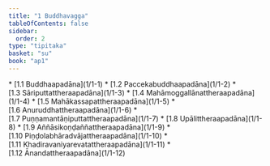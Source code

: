 ```yaml
---
title: "1 Buddhavagga"
tableOfContents: false
sidebar:
  order: 2
type: "tipitaka"
basket: "su"
book: "ap1"
---
```



<DynamicBreadcrumb />



<TableOfContents book="ap1" section="1">
* [1.1 Buddhaapadāna](1/1-1)
* [1.2 Paccekabuddhaapadāna](1/1-2)
* [1.3 Sāriputtattheraapadāna](1/1-3)
* [1.4 Mahāmoggallānattheraapadāna](1/1-4)
* [1.5 Mahākassapattheraapadāna](1/1-5)
* [1.6 Anuruddhattheraapadāna](1/1-6)
* [1.7 Puṇṇamantāṇiputtattheraapadāna](1/1-7)
* [1.8 Upālittheraapadāna](1/1-8)
* [1.9 Aññāsikoṇḍaññattheraapadāna](1/1-9)
* [1.10 Piṇḍolabhāradvājattheraapadāna](1/1-10)
* [1.11 Khadiravaniyarevatattheraapadāna](1/1-11)
* [1.12 Ānandattheraapadāna](1/1-12)
</TableOfContents>